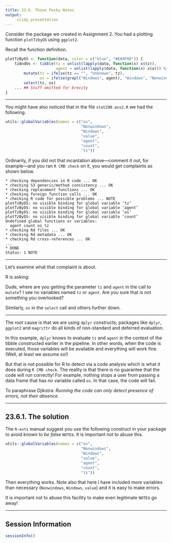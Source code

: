 ```yaml
---
title: 23.6. Those Pesky Notes
output:
     slidy_presentation
---
```


Consider the package we created in Assignment 2. You had a plotting
function `plotTzbyOS` using `ggplot2`.

Recall the function definition.

```r
plotTzByOS <- function(data, color = c("blue", "#E69F00")) {
    tzAndOs <- tibble(tz = unlist(lapply(data, function(x) x$tz)),
                      agent = unlist(lapply(data, function(x) x$a))) %>%
        mutate(tz = ifelse(tz == "", "Unknown", tz),
               os = ifelse(grepl("Windows", agent), "Windows", "Nonwindows")) %>%
        select(tz, os)
    ... ## Stuff omitted for brevity
}
```

___

You might have also noticed that in the file `stat290.ass2.R` we had
the following.

```r
utils::globalVariables(names = c("os",
                                 "Nonwindows",
                                 "Windows",
                                 "value",
                                 "agent",
                                 "count",
                                 "tz"))

```

Ordinarily, if you did not that incantation above---comment it out,
for example---and you ran `R CMD check` on it, you would get
complaints as shown below.

```
* checking dependencies in R code ... OK
* checking S3 generic/method consistency ... OK
* checking replacement functions ... OK
* checking foreign function calls ... OK
* checking R code for possible problems ... NOTE
plotTzByOS: no visible binding for global variable ‘tz’
plotTzByOS: no visible binding for global variable ‘agent’
plotTzByOS: no visible binding for global variable ‘os’
plotTzByOS: no visible binding for global variable ‘count’
Undefined global functions or variables:
  agent count os tz
* checking Rd files ... OK
* checking Rd metadata ... OK
* checking Rd cross-references ... OK
...
* DONE
Status: 1 NOTE
```

___

Let's examine what that complaint is about.

R is asking: 

Dude, where are you getting the parameter `tz` and `agent` in the call
to `mutate`? I see no variables named `tz` or `agent`. Are you sure
that is not something you overlooked?  

Similarly, `os` in the `select` call and others further down.

___

The root cause is that we are using `dplyr` constructs; packages
like `dplyr`, `ggplot2` and `magrittr` do all kinds of non-standard
and deferred evaluation. 

In this example, `dplyr` knows to evaluate `tz` and `agent` in the
context of the tibble constructed earlier in the pipeline. In other
words, when the code is executed, those variables will be available
and everything will work fine. (Well, at least we assume so!)

But that is not possible for R to detect via a code analysis which is
what it does during `R CMD check`. The reality is that there is no
guarantee that the code will run correctly! For example, nothing stops
a user from passing a data frame that has _no_ variable called
`os`. In that case, the code will fail.

To paraphrase Djikstra: _Running the code can only  detect presence of
errors, not their absence_.

___

## 23.6.1. The solution

The `R-exts` manual suggest you use the following construct in your
package to avoid _known to be false_ `NOTE`s.  It is important not to
abuse this. 

```r
utils::globalVariables(names = c("os",
                                 "Nonwindows",
                                 "Windows",
                                 "value",
                                 "agent",
                                 "count",
                                 "tz"))

```

Then everything works.  Note also that here I have included more
variables than necessary (`Nonwindows`, `Windows`, `value`) and it is
easy to make errors.

It is important not to abuse this facility to make even legitimate
`NOTE`s go away!

___

## Session Information
```r
sessionInfo()
```



